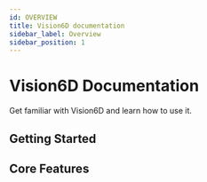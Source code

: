```yaml
---
id: OVERVIEW
title: Vision6D documentation
sidebar_label: Overview
sidebar_position: 1
---
```



# Vision6D Documentation

Get familiar with Vision6D and learn how to use it.

## Getting Started

<div className="grid grid-cols-[repeat(auto-fit,_minmax(260px,_1fr))] gap-6 mt-4">
  <Card
    title="Download"
    description="Install on Windows/macOS/Linux"
    to="/docs/Download"
    icon="🛠️"
  />
  <Card
    title="Hot Keys"
    description="List of Core Hot-keys"
    to="/docs/tutorial-basics/hot_keys"
    icon="📖"
  />
</div>

## Core Features

<div className="grid grid-cols-[repeat(auto-fit,_minmax(260px,_1fr))] gap-6 mt-4">
  <Card
    title="Multi-view Camera"
    description="Move Camera to Estimate the Depth."
    to="/docs/tutorial-basics/multi_view_camera"
    icon="🧩"
  />
  <Card
    title="Link Objects"
    description="Synchronize Multiple Objects Movement."
    to="/docs/tutorial-basics/link_objects"
    icon="🧩"
  />
  <Card
    title="PnP Guided Annotation"
    description="Guided Pose Annotation with PnP."
    to="/docs/tutorial-advance/pnp_guided_registration"
    icon="🧩"
  />
  <Card
    title="Draw Segmentation Mask"
    description="Interative Mask Segmentation"
    to="/docs/tutorial-advance/draw_mask"
    icon="🧩"
  />
</div>
